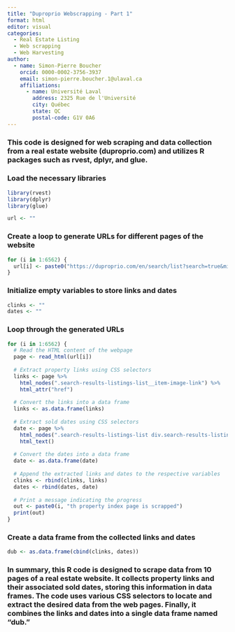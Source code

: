 ```yaml
---
title: "Duproprio Webscrapping - Part 1"
format: html
editor: visual
categories:
  - Real Estate Listing
  - Web scrapping
  - Web Harvesting
author:
  - name: Simon-Pierre Boucher
    orcid: 0000-0002-3756-3937
    email: simon-pierre.boucher.1@ulaval.ca
    affiliations:
      - name: Université Laval
        address: 2325 Rue de l'Université
        city: Québec
        state: QC 
        postal-code: G1V 0A6
---
```


### This code is designed for web scraping and data collection from a real estate website (duproprio.com) and utilizes R packages such as rvest, dplyr, and glue.

### Load the necessary libraries

``` r
library(rvest)
library(dplyr)
library(glue)
```

``` r
url <- ""
```

### Create a loop to generate URLs for different pages of the website

``` r
for (i in 1:6562) {
  url[i] <- paste0("https://duproprio.com/en/search/list?search=true&min_price=50000&subtype%5B0%5D=1&subtype%5B1%5D=6&subtype%5B2%5D=2&subtype%5B3%5D=7&subtype%5B4%5D=5&subtype%5B5%5D=4&rooms=1&bathrooms=1&lot_dimension_sq_feet=500~&living_space_sq_feet=100~&is_sold=1&parent=1&pageNumber=", i, "&sort=-published_at")
}
```

### Initialize empty variables to store links and dates

``` r
clinks <- ""
dates <- ""
```

### Loop through the generated URLs
``` r
for (i in 1:6562) {
  # Read the HTML content of the webpage
  page <- read_html(url[i])
  
  # Extract property links using CSS selectors
  links <- page %>%
    html_nodes(".search-results-listings-list__item-image-link") %>%
    html_attr("href")
  
  # Convert the links into a data frame
  links <- as.data.frame(links)
  
  # Extract sold dates using CSS selectors
  date <- page %>%
    html_nodes(".search-results-listings-list div.search-results-listings-list__item-description__item.search-results-listings-list__item-description__sold-in strong") %>%
    html_text()
  
  # Convert the dates into a data frame
  date <- as.data.frame(date)
  
  # Append the extracted links and dates to the respective variables
  clinks <- rbind(clinks, links)
  dates <- rbind(dates, date)
  
  # Print a message indicating the progress
  out <- paste0(i, "th property index page is scrapped") 
  print(out) 
}
```

### Create a data frame from the collected links and dates
``` r
dub <- as.data.frame(cbind(clinks, dates))
```
### In summary, this R code is designed to scrape data from 10 pages of a real estate website. It collects property links and their associated sold dates, storing this information in data frames. The code uses various CSS selectors to locate and extract the desired data from the web pages. Finally, it combines the links and dates into a single data frame named "dub."

